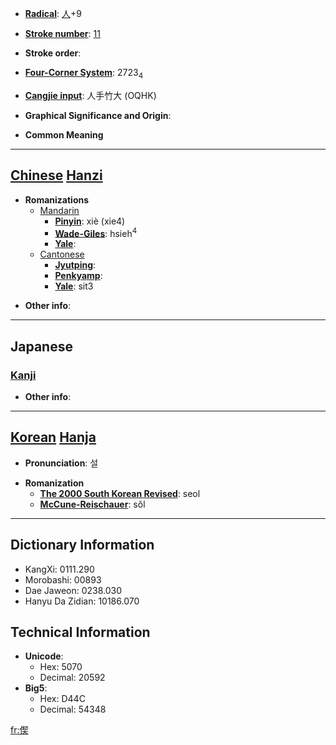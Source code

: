 * '''[[Wiktionary:Chinese radical index| Radical]]''': [[Wiktionary:Chinese radical index 人|人]]+9

* '''[[Wiktionary:Chinese total strokes index|Stroke number]]''': [[Wiktionary:Chinese total strokes index 11|11]]

* '''Stroke order''': 

* '''[[Wiktionary:Chinese four corner index|Four-Corner System]]''': 2723<sub>4</sub>

* '''[[Wiktionary:Chinese Cangjie index|Cangjie input]]''': 人手竹大 (OQHK)

* '''Graphical Significance and Origin''': 

* '''Common Meaning'''

----

== [[Chinese]] [[Hanzi]] ==

* '''Romanizations'''
** [[Mandarin]]
*** '''[[Pinyin]]''': xiè (xie4)
*** '''[[Wade-Giles]]''': hsieh<sup>4</sup>
*** '''[[Yale]]''': 
**[[Cantonese]]
***'''[[Jyutping]]''':
***'''[[Penkyamp]]''': 
***'''[[Yale]]''': sit3

* '''Other info''': 

----

==Japanese==
===[[Kanji]]===
{{kanji|on readings=[[せつ]] (setsu), [[せち]] (sechi)|kun readings=[[きよい]] (kiyoi)}}

* '''Other info''':  

----

== [[Korean]] [[Hanja]] ==

* '''Pronunciation''': 설

* '''Romanization'''
** '''[[The 2000 South Korean Revised Romanization|The 2000 South Korean Revised]]''': seol
** '''[[McCune-Reischauer]]''': sŏl

----

== Dictionary Information ==

* KangXi: 0111.290
* Morobashi: 00893
* Dae Jaweon: 0238.030
* Hanyu Da Zidian: 10186.070

== Technical Information ==

* '''Unicode''':
** Hex: 5070
** Decimal: 20592
* '''Big5''':
** Hex: D44C
** Decimal: 54348

[[fr:偰]]